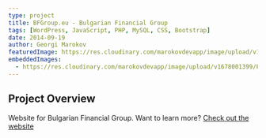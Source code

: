 ```yaml
---
type: project
title: BFGroup.eu - Bulgarian Financial Group
tags: [WordPress, JavaScript, PHP, MySQL, CSS, Bootstrap]
date: 2014-09-19
author: Georgi Marokov
featuredImage: https://res.cloudinary.com/marokovdevapp/image/upload/v1678001299/Projects/bfgroup.eu/logo-bfg_jfck6t.jpg
embeddedImages:
  - https://res.cloudinary.com/marokovdevapp/image/upload/v1678001399/Projects/bfgroup.eu/screencapture-bfgroup-eu-2018-09-19-22_39_40_dvad2d.png
---
```


## Project Overview

Website for Bulgarian Financial Group. Want to learn more? [Check out the website](https://bfgroup.eu)

<GatsbyImage alt="The black page in app screenshot" image={props.embedded.image1} />
